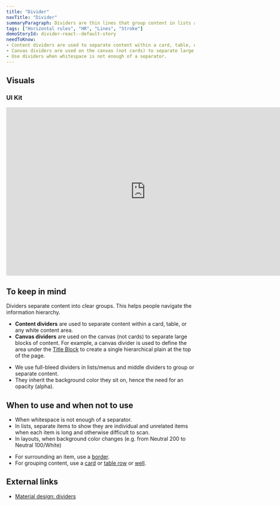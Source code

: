 ```yaml
---
title: "Divider"
navTitle: "Divider"
summaryParagraph: Dividers are thin lines that group content in lists and layouts, or separate blocks of content.
tags: ["Horizontal rules", "HR", "Lines", "Stroke"]
demoStoryId: divider-react--default-story
needToKnow: 
- Content dividers are used to separate content within a card, table, or any white content area.
- Canvas dividers are used on the canvas (not cards) to separate large blocks of content.
- Use dividers when whitespace is not enough of a separator.
---
```




## Visuals

### UI Kit

<iframe style="border: none;" width="744" height="450" src="https://www.figma.com/embed?embed_host=share&url=https%3A%2F%2Fwww.figma.com%2Ffile%2FeZKEE5kXbEMY3lx84oz8iN%2F%25E2%259D%25A4%25EF%25B8%258F-UI-Kit-Heart%3Fnode-id%3D1929%253A14039" allowfullscreen></iframe>

## To keep in mind

Dividers separate content into clear groups. This helps people navigate the information hierarchy.

- **Content dividers** are used to separate content within a card, table, or any white content area.
- **Canvas dividers** are used on the canvas (not cards) to separate large blocks of content. For example, a canvas divider is used to define the area under the [Title Block](/components/title-block) to create a single hierarchical plain at the top of the page.

* We use full-bleed dividers in lists/menus and middle dividers to group or separate content.
* They inherit the background color they sit on, hence the need for an opacity (alpha).

## When to use and when not to use

<WhenToUseAndWhenNotToUse>
<WhenToUse>

* When whitespace is not enough of a separator.
* In lists, separate items to show they are individual and unrelated items when each item is long and otherwise difficult to scan.
* In layouts, when background color changes (e.g. from Neutral 200 to Neutral 100/White)

</WhenToUse>
<WhenNotToUse>

* For surrounding an item, use a [border](/components/border).
* For grouping content, use a [card](/components/card) or [table row](/components/table-row) or [well](/components/well).

</WhenNotToUse>
</WhenToUseAndWhenNotToUse>


## External links

* [Material design: dividers](https://material.io/design/components/dividers.html#)
